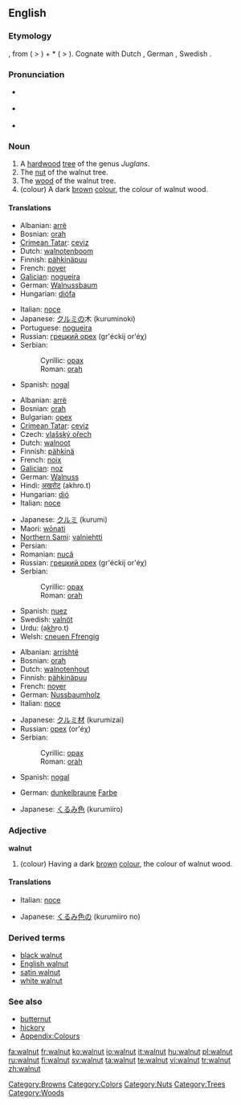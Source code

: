 {{wikipedia}}
{{wikibooks|Cookbook:Walnut|Walnut}}
==English==

===Etymology===
{{OE.}} {{term|walhhnutu}}, from {{proto|Germanic|walhoz|Celt, Roman, foreigner}} ( > {{term|Welsh}}) + *{{term||hnut-}} ( > {{term|nut}}).  Cognate with Dutch {{term|walnoot}}, German {{term|Walnuss}}, Swedish {{term|valnöt}}.

===Pronunciation===
* {{a|US}} {{IPA|/ˈwɑlnət/}}
* {{a|UK}} {{IPA|/ˈwɔ:lnʌt/}}
* {{audio|en-us-walnut.ogg|Audio (US)}}

===Noun===
{{en-noun}}

# A [[hardwood]] [[tree]] of the genus ''Juglans''.
# The [[nut]] of the walnut tree.
# The [[wood]] of the walnut tree.
# (colour) A dark [[brown]] [[colour]], the colour of walnut wood.
#: {{colour panel|3E2A16}}

====Translations====
{{trans-top|tree}}
* Albanian: [[arrë]]
* Bosnian: [[orah#Bosnian|orah]] {{m}}
* [[Crimean Tatar]]: [[ceviz]]
* Dutch: [[walnotenboom]] {{m}}
* Finnish: [[pähkinäpuu]]
* French: [[noyer]] {{m}}
* [[Galician]]: [[nogueira]] {{f}}
* German: [[Walnussbaum]] {{m}}
* Hungarian: [[diófa]]
{{trans-mid}}
* Italian: [[noce]] {{m}}
* Japanese: [[クルミ]]の木 (kuruminoki)
* Portuguese: [[nogueira]] {{f}}
* Russian: [[грецкий орех]] (gr'éckij or'éχ) {{m}}
* Serbian:
*: Cyrillic: [[орах#Serbian|орах]] {{m}}
*: Roman: [[orah#Serbian|orah]] {{m}}
* Spanish: [[nogal]] {{m}}
{{trans-bottom}}

{{trans-top|nut}}
* Albanian: [[arrë]]
* Bosnian: [[orah#Bosnian|orah]] {{m}}
* Bulgarian: [[орех]] {{m}}
* [[Crimean Tatar]]: [[ceviz]]
* Czech: [[vlašský ořech]] {{m}}
* Dutch: [[walnoot]] {{m}}
* Finnish: [[pähkinä]]
* French: [[noix]] {{f}}
* [[Galician]]: [[noz]] {{f}}
* German: [[Walnuss]] {{f}}
* Hindi: [[अखरोट]] (akhro.t) {{m}}
* Hungarian: [[dió]]
* Italian: [[noce]] {{f}}
{{trans-mid}}
* Japanese: [[クルミ]] (kurumi)
* Maori: [[wōnati]]
* [[Northern Sami]]: [[valniehtti]]
* Persian: {{fa-Arab|[[گردو]]}}
* Romanian: [[nucă]] {{f}}
* Russian: [[грецкий орех]] (gr'éckij or'éχ) {{m}}
* Serbian:
*: Cyrillic: [[орах#Serbian|орах]] {{m}}
*: Roman: [[orah#Serbian|orah]] {{m}}
* Spanish: [[nuez]] {{f}}
* Swedish: [[valnöt]] {{c}}
* Urdu: {{ur-Arab|[[اخروٹ]]}} (a<u>kh</u>ro.t) {{m}}
* Welsh: [[cneuen Ffrengig]] {{f}}
{{trans-bottom}}

{{trans-top|wood}}
* Albanian: [[arrishtë]]
* Bosnian: [[orah#Bosnian|orah]] {{m}}
* Dutch: [[walnotenhout]] {{n}}
* Finnish: [[pähkinäpuu]]
* French: [[noyer]] {{m}}
* German: [[Nussbaumholz]] {{n}}
* Italian: [[noce]] {{m}}
{{trans-mid}}
* Japanese: [[クルミ]][[材]] (kurumizai)
* Russian: [[орех]] (or'éχ) {{m}}
* Serbian:
*: Cyrillic: [[орах#Serbian|орах]] {{m}}
*: Roman: [[orah#Serbian|orah]] {{m}}
* Spanish: [[nogal]] {{m}}
{{trans-bottom}}

{{trans-top|colour}}
* German: [[dunkelbraun]]e [[Farbe]] {{f}}
{{trans-mid}}
* Japanese: [[くるみ]][[色]] (kurumiiro)
{{trans-bottom}}

===Adjective===
'''walnut'''

# (colour) Having a dark [[brown]] [[colour]], the colour of walnut wood.

====Translations====
{{trans-top|colour}}
* Italian: [[noce]]
{{trans-mid}}
* Japanese: [[くるみ]][[色]]の (kurumiiro no)
{{trans-bottom}}

===Derived terms===
* [[black walnut]]
* [[English walnut]]
* [[satin walnut]]
* [[white walnut]]

===See also===
* [[butternut]]
* [[hickory]]
* [[Appendix:Colours]]

[[Category:Browns]]
[[Category:Colors]]
[[Category:Nuts]]
[[Category:Trees]]
[[Category:Woods]]

[[fa:walnut]]
[[fr:walnut]]
[[ko:walnut]]
[[io:walnut]]
[[it:walnut]]
[[hu:walnut]]
[[pl:walnut]]
[[ru:walnut]]
[[fi:walnut]]
[[sv:walnut]]
[[ta:walnut]]
[[te:walnut]]
[[vi:walnut]]
[[tr:walnut]]
[[zh:walnut]]